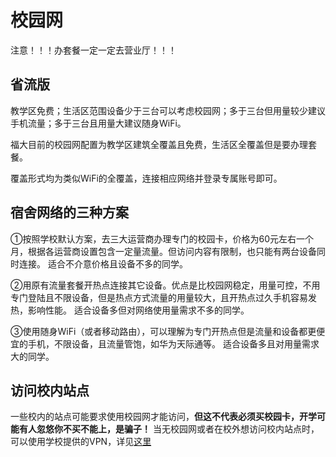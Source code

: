 # 校园网

注意！！！办套餐一定一定去营业厅！！！

## 省流版
教学区免费；生活区范围设备少于三台可以考虑校园网；多于三台但用量较少建议手机流量；多于三台且用量大建议随身WiFi。

福大目前的校园网配置为教学区建筑全覆盖且免费，生活区全覆盖但是要办理套餐。

覆盖形式均为类似WiFi的全覆盖，连接相应网络并登录专属账号即可。

## 宿舍网络的三种方案

①按照学校默认方案，去三大运营商办理专门的校园卡，价格为60元左右一个月，根据各运营商设置包含一定量流量。但访问内容有限制，也只能有两台设备同时连接。
适合不介意价格且设备不多的同学。

②用原有流量套餐开热点连接其它设备。优点是比校园网稳定，用量可控，不用专门登陆且不限设备，但是热点方式流量的用量较大，且开热点过久手机容易发热，影响性能。
适合设备多但对网络使用量需求不多的同学。

③使用随身WiFi（或者移动路由），可以理解为专门开热点但是流量和设备都更便宜的手机，不限设备，且流量管饱，如华为天际通等。
适合设备多且对用量需求大的同学。

## 访问校内站点

一些校内的站点可能要求使用校园网才能访问，**但这不代表必须买校园卡，开学可能有人忽悠你不买不能上，是骗子！**
当无校园网或者在校外想访问校内站点时，可以使用学校提供的VPN，详见[这里](/study/vpnmail.mdx)